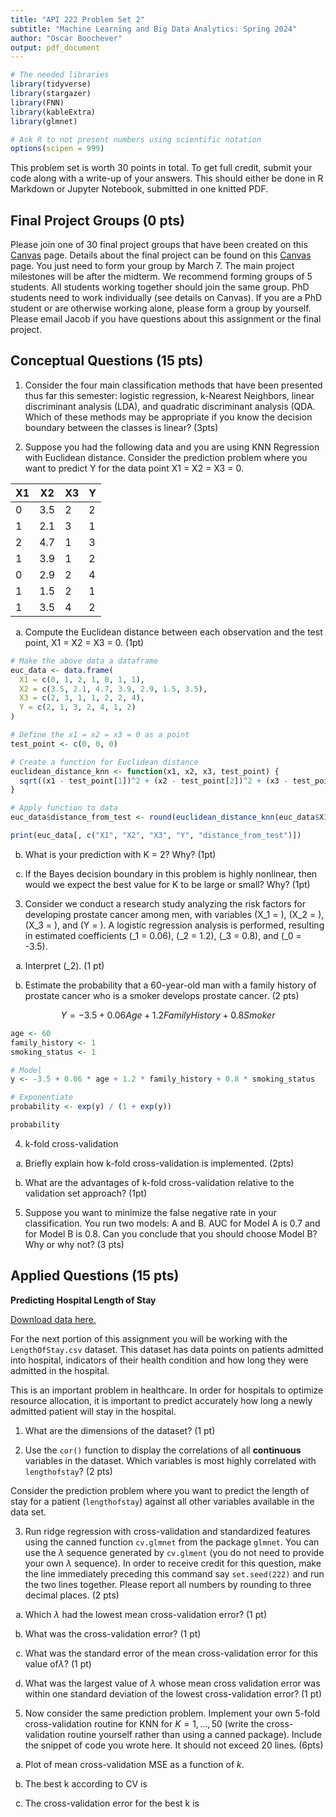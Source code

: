 ```yaml
---
title: "API 222 Problem Set 2"
subtitle: "Machine Learning and Big Data Analytics: Spring 2024"
author: "Oscar Boochever"
output: pdf_document
---
```


```r
# The needed libraries
library(tidyverse)
library(stargazer)
library(FNN)
library(kableExtra)
library(glmnet)

# Ask R to not present numbers using scientific notation
options(scipen = 999)
```

This problem set is worth 30 points in total. To get full credit, submit your code along with a write-up of your answers. This should either be done in R Markdown or Jupyter Notebook, submitted in one knitted PDF.


## Final Project Groups (0 pts)

Please join one of 30 final project groups that have been created on this  [Canvas](https://canvas.harvard.edu/courses/132784/groups#tab-25429) page. Details about the final project can be found on this [Canvas](https://canvas.harvard.edu/courses/132784/files?preview=19519057) page. You just need to form your group by March 7. The main project milestones will be after the midterm. We recommend forming groups of 5 students. All students working together should join the same group. PhD students need to work individually (see details on Canvas). If you are a PhD student or are otherwise working alone, please form a group by yourself. Please email Jacob if you have questions about this assignment or the final project.

## Conceptual Questions (15 pts)

1. Consider the four main classification methods that have been presented thus far this semester: logistic regression, k-Nearest Neighbors, linear discriminant analysis (LDA), and quadratic discriminant analysis (QDA. Which of these methods may be appropriate if you know the decision boundary between the classes is linear? (3pts)

\textcolor{blue}{\textit{Logistic regression and LDA.}}

2. Suppose you had the following data and you are using KNN Regression with Euclidean distance. Consider the prediction problem where you want to predict Y for the data point X1 = X2 = X3 = 0.

| X1 | X2 | X3 | Y |
|----|----|----|---|
| 0  | 3.5  | 2  | 2 |
| 1  | 2.1  | 3  | 1 |
| 2  | 4.7  | 1  | 3 |
| 1  | 3.9  | 1  | 2 |
| 0  | 2.9  | 2  | 4 |
| 1  | 1.5  | 2  | 1 |
| 1  | 3.5  | 4  | 2 |


(a) Compute the Euclidean distance between each observation and the test point, X1 = X2 = X3 = 0. (1pt)
 
```r
# Make the above data a dataframe
euc_data <- data.frame(
  X1 = c(0, 1, 2, 1, 0, 1, 1),
  X2 = c(3.5, 2.1, 4.7, 3.9, 2.9, 1.5, 3.5),
  X3 = c(2, 3, 1, 1, 2, 2, 4),
  Y = c(2, 1, 3, 2, 4, 1, 2)
)

# Define the x1 = x2 = x3 = 0 as a point
test_point <- c(0, 0, 0)

# Create a function for Euclidean distance 
euclidean_distance_knn <- function(x1, x2, x3, test_point) {
  sqrt((x1 - test_point[1])^2 + (x2 - test_point[2])^2 + (x3 - test_point[3])^2)
}

# Apply function to data 
euc_data$distance_from_test <- round(euclidean_distance_knn(euc_data$X1, euc_data$X2, euc_data$X3, test_point), 3)

print(euc_data[, c("X1", "X2", "X3", "Y", "distance_from_test")])


```


(b) What is your prediction with K = 2? Why? (1pt)

\textcolor{blue}{\textit{Your prediction is Y = 2.5 because the two nearest neighbors (lowest distance values: ~3.5 and ~2.7} have Y values of 4 and 1 respectively. Thus, the average of these numbers is 2.5.}

(c) If the Bayes decision boundary in this problem is highly nonlinear, then would we expect the best value for K to be large or small? Why? (1pt)

\textcolor{blue}{\textit{We would expect K to be small so the model could be very flexible and sensitive to slight variation and nonlinearity.}}

3. Consider we conduct a research study analyzing the risk factors for developing prostate cancer among men, with variables \(X_1 = \text{age (years)}\), \(X_2 = \text{family history of prostate cancer (0 = no, 1 = yes)}\), \(X_3 = \text{smoking status (0 = non-smoker, 1 = smoker)}\), and \(Y = \text{probability of developing prostate cancer}\). A logistic regression analysis is performed, resulting in estimated coefficients \(\hat{\beta}_1 = 0.06\), \(\hat{\beta}_2 = 1.2\), \(\hat{\beta}_3 = 0.8\), and \(\hat{\beta}_0 = -3.5\).

(a) Interpret \(\hat{\beta}_2\). (1 pt)

\textcolor{blue}{\textit{B2 = 1.2 means that for men with a family history of prostate cancer, the log-odds of developing prostate cancer are 1.2 units higher relative to those without a family history, on average, holding age and smoking status equal.}}

(b) Estimate the probability that a 60-year-old man with a family history of prostate cancer who is a smoker develops prostate cancer. (2 pts)

$$Y = -3.5 + 0.06Age + 1.2FamilyHistory + 0.8Smoker$$


```r
age <- 60
family_history <- 1  
smoking_status <- 1 

# Model
y <- -3.5 + 0.06 * age + 1.2 * family_history + 0.8 * smoking_status

# Exponentiate
probability <- exp(y) / (1 + exp(y))

probability

```

\textcolor{blue}{\textit{The probability that a 60yr old man with a history of prostate cancer who smokes develops cancer is 89.10\%}}


4. k-fold cross-validation

(a) Briefly explain how k-fold cross-validation is implemented. (2pts)


(b) What are the advantages of k-fold cross-validation relative to the validation set approach? (1pt)



5. Suppose you want to minimize the false negative rate in your classification. You run two models: A and B. AUC for Model A is 0.7 and for Model B is 0.8. Can you conclude that you should choose Model B? Why or why not? (3 pts)



## Applied Questions (15 pts)

**Predicting Hospital Length of Stay**

[Download data here.](https://canvas.harvard.edu/courses/132784/files/folder/Problem%20Set%20Data/Problem%20Set%202)

For the next portion of this assignment you will be working with the `LengthOfStay.csv` dataset. This dataset has data points on patients admitted into hospital, indicators of their health condition and how long they were admitted in the hospital. 

This is an important problem in healthcare. In order for hospitals to optimize resource allocation, it is important to predict accurately how long a newly admitted patient will stay in the hospital. 

1. What are the dimensions of the dataset? (1 pt)


2. Use the `cor()` function to display the correlations of all **continuous** variables in the dataset. Which variables is most highly correlated with `lengthofstay`? (2 pts)



Consider the prediction problem where you want to predict the length of stay for a patient (`lengthofstay`) against all other variables available in the data set.

3. Run ridge regression with cross-validation and standardized features using the canned function `cv.glmnet` from the package `glmnet`. You can use the $\lambda$ sequence generated by `cv.glment` (you do not need to provide your own $\lambda$ sequence). In order to receive credit for this question, make the line immediately preceding this command say `set.seed(222)` and run the two lines together. Please report all numbers by rounding to three decimal places. (2 pts)


(a) Which $\lambda$ had the lowest mean cross-validation error? (1 pt)


(b) What was the cross-validation error? (1 pt)


(c) What was the standard error of the mean cross-validation error for this value of$\lambda$? (1 pt)



(d) What was the largest value of $\lambda$ whose mean cross validation error was within one standard deviation of the lowest cross-validation error? (1 pt)


5. Now consider the same prediction problem. Implement your own 5-fold cross-validation routine for KNN for $K = 1, ..., 50$ (write the cross-validation routine yourself rather than using a canned package). Include the snippet of code you wrote here. It should not exceed 20 lines. (6pts)


(a) Plot of mean cross-validation MSE as a function of $k$. 



(b) The best k according to CV is



(c) The cross-validation error for the best k is


